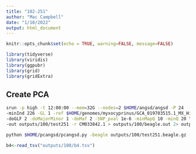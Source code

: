 ```yaml
---
title: "102-251"
author: "Mac Campbell"
date: "1/10/2022"
output: html_document
---
```


```r
knitr::opts_chunk$set(echo = TRUE, warning=FALSE, message=FALSE)
```


```r
library(tidyverse)
library(viridis)
library(ggpubr)
library(grid)
library(gridExtra)
```


## Create PCA

```sh
srun -p high -t 12:00:00 --mem=32G --nodes=2 $HOME/angsd/angsd -P 24  -bam bamlists/test251.bamlist \
-minInd 226 -GL 1 -ref $HOME/genomes/myxocyprinus/GCA_019703515.1_MX_HiC_50CHRs.fa_genomic.fna \
-doGLF 2 -doMajorMinor 1 -doMaf 2 -SNP_pval 1e-6 -minMapQ 10 -minQ 20 \
-out outputs/100/test251 -r CM033842.1 > outputs/100/beagle.out 2> outputs/100/beagle.err &

python $HOME/pcangsd/pcangsd.py -beagle outputs/100/test251.beagle.gz -o outputs/100/test251 -threads 10
```


```r
b4<-read_tsv("outputs/100/b4.tsv")
```

